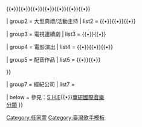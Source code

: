 {{Navbox

| titlestyle = background:#FFC0CB
| groupstyle = background:#FF69B4

| name  = 任家萱
| title = '''[[任家萱]]'''
| state = {{{state|autocollapse}}}
| listclass = hlist
| above = {{nowrap|[[任家萱音樂作品列表|音樂作品]]}}

| group1 = 音樂作品
| list1 = {{Navbox subgroup
| groupstyle = background:#FF69B4
| group1 = [[錄音室專輯]]
| list1 = {{nowrap|[[3.1415 (任家萱專輯)|3.1415]]（2015）}}

| group2 = [[迷你專輯]]
| list2 = {{nowrap|[[重作一個夢]]（2011）}}

}}

| group2 = 影視作品
| list2 = {{Navbox subgroup
| groupstyle = background:#FF69B4
| group1 = 節目主持
| list1 = {{nowrap|[[我猜我猜我猜猜猜]]（2002、2007、2010）}}{{•}}{{nowrap|[[快樂星期天]]（2003-2004）}}{{•}}{{nowrap|[[康熙來了|康熙來了之康永當家]]（代班，2005、2006）}}{{•}}{{nowrap|[[康熙來了]]（代班，2007-2008、2015）}}{{•}}{{nowrap|[[大學生了沒]]（代班，2008-2009）}}{{•}}{{nowrap|[[小宇宙33號]]（2013）}}{{•}}{{nowrap|[[最強大國民]]（2014）}}{{•}}{{nowrap|[[別讓身體不開心]]（2015-2017）}}{{•}}{{nowrap|[[以團之名]]（教研組長，2019）}}{{•}}{{nowrap|[[女人28]]（2019）}}

| group2 = 大型典禮/活動主持
| list2 = {{nowrap|[[第49屆金鐘獎|第49屆電視金鐘獎]]（2014）}}{{•}}{{nowrap|[[臺北最High新年城|2015臺北最HIGH新年城]]（2014-2015）}}{{•}}{{nowrap|[[KKBOX風雲榜|第12屆KKBOX風雲榜]]（2017）}}{{•}}{{nowrap|[[第52屆金鐘獎|第52屆電視金鐘獎]]（2017）}}

| group3 = 電視連續劇
| list3 = {{nowrap|[[薔薇之戀]]（2003）}}{{•}}{{nowrap|[[新年快樂2004]]（2004）}}{{•}}{{nowrap|[[真命天女]]（2005）}}

| group4 = 電影演出
| list4 = {{nowrap|[[冒牌天皇]]（2004）}}{{•}}{{nowrap|[[歡樂幸運草]]（2004）}}{{•}}{{nowrap|[[阿爸 (電影)|阿爸]]（客串，2011）}}{{•}}{{nowrap|頭七（2022）}}

| group5 = 配音作品
| list5 = {{nowrap|[[亞瑟的奇幻王國：毫髮人的冒險]]（2007）}}{{•}}{{nowrap|[[勇敢傳說]]（2012）}}{{•}}{{nowrap|[[小王子 (2015年電影)|小王子]]（2015）}}

}}

| group7 = 經紀公司
| list7 = {{nowrap|[[任真美好有限公司]]}}

| below = 參見：[[S.H.E]]{{•}}[[華研國際音樂]]<br>
{{Icon|Category}}[[:Category:任家萱|分類]]
}}
<noinclude>
[[Category:任家萱]]
[[Category:臺灣歌手模板]]
</noinclude>